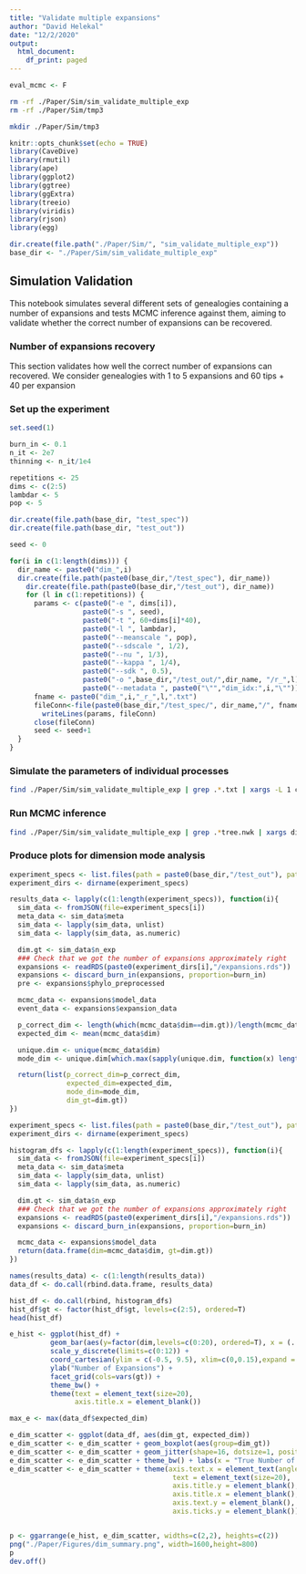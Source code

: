 ```yaml
---
title: "Validate multiple expansions"
author: "David Helekal"
date: "12/2/2020"
output:
  html_document:
    df_print: paged
---
```


```r
eval_mcmc <- F
```

```bash
rm -rf ./Paper/Sim/sim_validate_multiple_exp
rm -rf ./Paper/Sim/tmp3

mkdir ./Paper/Sim/tmp3
```

```r
knitr::opts_chunk$set(echo = TRUE)
library(CaveDive)
library(rmutil)
library(ape)
library(ggplot2)
library(ggtree)
library(ggExtra)
library(treeio)
library(viridis)
library(rjson)
library(egg)

dir.create(file.path("./Paper/Sim/", "sim_validate_multiple_exp"))
base_dir <- "./Paper/Sim/sim_validate_multiple_exp"
```
## Simulation Validation

This notebook simulates several different sets of genealogies containing a number of expansions and tests MCMC inference against them, aiming to validate whether the correct number of expansions can be recovered.

### Number of expansions recovery

This section validates how well the correct number of expansions can recovered. We consider genealogies with 1 to 5 expansions and 60 tips + 40 per expansion  

### Set up the experiment 
```r
set.seed(1)

burn_in <- 0.1
n_it <- 2e7
thinning <- n_it/1e4  

repetitions <- 25
dims <- c(2:5)
lambdar <- 5
pop <- 5
```

```r
dir.create(file.path(base_dir, "test_spec"))
dir.create(file.path(base_dir, "test_out"))

seed <- 0

for(i in c(1:length(dims))) {
  dir_name <- paste0("dim_",i)
  dir.create(file.path(paste0(base_dir,"/test_spec"), dir_name))
    dir.create(file.path(paste0(base_dir,"/test_out"), dir_name))
    for (l in c(1:repetitions)) {
      params <- c(paste0("-e ", dims[i]),
                  paste0("-s ", seed),
                  paste0("-t ", 60+dims[i]*40), 
                  paste0("-l ", lambdar),
                  paste0("--meanscale ", pop),
                  paste0("--sdscale ", 1/2),
                  paste0("--nu ", 1/3),
                  paste0("--kappa ", 1/4),
                  paste0("--sdk ", 0.5),
                  paste0("-o ",base_dir,"/test_out/",dir_name, "/r_",l),
                  paste0("--metadata ", paste0("\"","dim_idx:",i,"\""))) 
      fname <- paste0("dim_",i,"_r_",l,".txt")
      fileConn<-file(paste0(base_dir,"/test_spec/", dir_name,"/", fname))
        writeLines(params, fileConn)
      close(fileConn)
      seed <- seed+1
  }
}
```

### Simulate the parameters of individual processes
```bash
find ./Paper/Sim/sim_validate_multiple_exp | grep .*.txt | xargs -L 1 cat | parallel -j 10 --verbose --tmpdir ./Paper/Sim/tmp3 -n 11 --halt-on-error 2 eval Rscript "./Scripts/simulate_tree.R {}"
```

### Run MCMC inference 
```bash
find ./Paper/Sim/sim_validate_multiple_exp | grep .*tree.nwk | xargs dirname | parallel -j 10 --verbose --tmpdir ./Paper/Sim/tmp3 --halt-on-error 2 eval Rscript "./Scripts/run_expansions_inference_nwk.R -n 2e7 -t 2e3 --lambdar 5 -s 1 -f {}/tree.nwk -o {}"
```

### Produce plots for dimension mode analysis
```r
experiment_specs <- list.files(path = paste0(base_dir,"/test_out"), pattern=".*tree_params.json", full.names = TRUE, recursive = TRUE)
experiment_dirs <- dirname(experiment_specs)

results_data <- lapply(c(1:length(experiment_specs)), function(i){
  sim_data <- fromJSON(file=experiment_specs[i])
  meta_data <- sim_data$meta
  sim_data <- lapply(sim_data, unlist) 
  sim_data <- lapply(sim_data, as.numeric) 

  dim.gt <- sim_data$n_exp
  ### Check that we got the number of expansions approximately right  
  expansions <- readRDS(paste0(experiment_dirs[i],"/expansions.rds"))
  expansions <- discard_burn_in(expansions, proportion=burn_in)
  pre <- expansions$phylo_preprocessed

  mcmc_data <- expansions$model_data
  event_data <- expansions$expansion_data

  p_correct_dim <- length(which(mcmc_data$dim==dim.gt))/length(mcmc_data$dim)
  expected_dim <- mean(mcmc_data$dim)

  unique.dim <- unique(mcmc_data$dim)
  mode_dim <- unique.dim[which.max(sapply(unique.dim, function(x) length(which(mcmc_data$dim == x))))]

  return(list(p_correct_dim=p_correct_dim, 
              expected_dim=expected_dim, 
              mode_dim=mode_dim, 
              dim_gt=dim.gt))
})
```

```r
experiment_specs <- list.files(path = paste0(base_dir,"/test_out"), pattern=".*tree_params.json", full.names = TRUE, recursive = TRUE)
experiment_dirs <- dirname(experiment_specs)

histogram_dfs <- lapply(c(1:length(experiment_specs)), function(i){
  sim_data <- fromJSON(file=experiment_specs[i])
  meta_data <- sim_data$meta
  sim_data <- lapply(sim_data, unlist) 
  sim_data <- lapply(sim_data, as.numeric) 

  dim.gt <- sim_data$n_exp
  ### Check that we got the number of expansions approximately right  
  expansions <- readRDS(paste0(experiment_dirs[i],"/expansions.rds"))
  expansions <- discard_burn_in(expansions, proportion=burn_in)

  mcmc_data <- expansions$model_data
  return(data.frame(dim=mcmc_data$dim, gt=dim.gt))
})
```

```r
names(results_data) <- c(1:length(results_data)) 
data_df <- do.call(rbind.data.frame, results_data)

hist_df <- do.call(rbind, histogram_dfs)
hist_df$gt <- factor(hist_df$gt, levels=c(2:5), ordered=T)
head(hist_df)
```

```r

e_hist <- ggplot(hist_df) + 
          geom_bar(aes(y=factor(dim,levels=c(0:20), ordered=T), x = (..count..)/sum(..count..))) + 
          scale_y_discrete(limits=c(0:12)) + 
          coord_cartesian(ylim = c(-0.5, 9.5), xlim=c(0,0.15),expand = FALSE) +
          ylab("Number of Expansions") + 
          facet_grid(cols=vars(gt)) +
          theme_bw() +
          theme(text = element_text(size=20),  
                axis.title.x = element_blank())

max_e <- max(data_df$expected_dim)

e_dim_scatter <- ggplot(data_df, aes(dim_gt, expected_dim))
e_dim_scatter <- e_dim_scatter + geom_boxplot(aes(group=dim_gt))
e_dim_scatter <- e_dim_scatter + geom_jitter(shape=16, dotsize=1, position=position_jitter(0.2))
e_dim_scatter <- e_dim_scatter + theme_bw() + labs(x = "True Number of Expansions", y="Expected Number of Expansions") + scale_x_discrete(limits=c(2:5)) + scale_y_continuous(limits=c(0, 12), breaks=c(0:12)) + coord_cartesian(ylim = c(-0.5, 9.5),xlim=c(1.5,5.5), expand = FALSE)
e_dim_scatter <- e_dim_scatter + theme(axis.text.x = element_text(angle = 45, hjust = 1),
                                        text = element_text(size=20),  
                                        axis.title.y = element_blank(),
                                        axis.title.x = element_blank(), 
                                        axis.text.y = element_blank(), 
                                        axis.ticks.y = element_blank())


p <- ggarrange(e_hist, e_dim_scatter, widths=c(2,2), heights=c(2))
png("./Paper/Figures/dim_summary.png", width=1600,height=800)
p
dev.off()
```